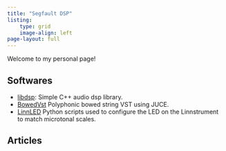 ```yaml
---
title: "Segfault DSP"
listing:
    type: grid
    image-align: left
page-layout: full
---
```


Welcome to my personal page!

## Softwares

- [libdsp](https://github.com/Segfault1602/libdsp): Simple C++ audio dsp library.
- [BowedVst](https://github.com/Segfault1602/BowedVst) Polyphonic bowed string VST using JUCE.
- [LinnLED](https://github.com/Segfault1602/LinnLED) Python scripts used to configure the LED on the Linnstrument to match microtonal scales.

## Articles


